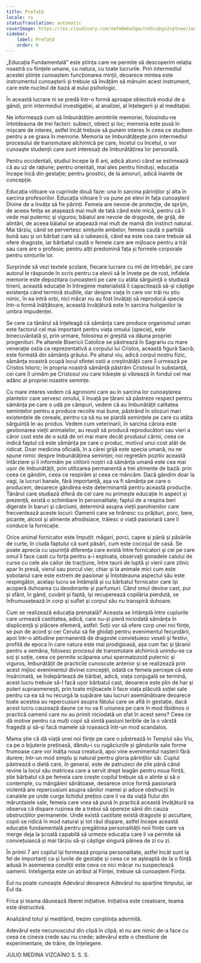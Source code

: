 ```yaml
---
title: Prefață
locale: ro
statusTranslation: automatic
coverImage: https://res.cloudinary.com/xmfm6mhw3gwctndtcubgx2rptnae/image/upload/v1740337243/small_cover_educacion_fundamental_a051170f1c.webp
sidebar:
    label: Prefață
    order: 0
---
```

„Educația Fundamentală” este știința care ne permite să descoperim relația noastră cu ființele umane, cu natura, cu toate lucrurile. Prin intermediul acestei științe cunoaștem funcționarea minții, deoarece mintea este instrumentul cunoașterii și trebuie să învățăm să mânuim acest instrument, care este nucleul de bază al eului psihologic.

În această lucrare ni se predă într-o formă aproape obiectivă modul de a gândi, prin intermediul investigației, al analizei, al înțelegerii și al meditației.

Ne informează cum să îmbunătățim amintirile memoriei, folosindu-ne întotdeauna de trei factori: subiect, obiect și loc; memoria este pusă în mișcare de interes, astfel încât trebuie să punem interes în ceea ce studiem pentru a se grava în memorie. Memoria se îmbunătățește prin intermediul procesului de transmutare alchimică pe care, încetul cu încetul, o vor cunoaște studenții care sunt interesați de îmbunătățirea lor personală.

Pentru occidentali, studiul începe la 6 ani, adică atunci când se estimează că au uz de rațiune; pentru orientali, mai ales pentru hinduși, educația începe încă din gestație; pentru gnostici, de la amoruri, adică înainte de concepție.

Educația viitoare va cuprinde două faze: una în sarcina părinților și alta în sarcina profesorilor. Educația viitoare îi va pune pe elevi în fața cunoașterii Divine de a învăța să fie părinți. Femeia are nevoie de protecție, de sprijin, de aceea fetița se atașează mai mult de tată când este mică, pentru că îl vede mai puternic și viguros; băiatul are nevoie de dragoste, de grijă, de alintări, de aceea băiatul se atașează mai mult de mamă din instinct natural. Mai târziu, când se pervertesc simțurile ambelor, femeia caută o partidă bună sau și un bărbat care să o iubească, când ea este cea care trebuie să ofere dragoste, iar bărbatul caută o femeie care are mijloace pentru a trăi sau care are o profesie; pentru alții predomină fața și formele corporale pentru simțurile lor.

Surprinde să vezi textele școlare, fiecare lucrare cu mii de întrebări, pe care autorul le răspunde în scris pentru ca elevii să le învețe pe de rost, infidela memorie este depozitara cunoașterii pe care cu atâta sârguință o studiază tinerii, această educație în întregime materialistă îi capacitează să-și câștige existența când termină studiile, dar despre viața în care vor trăi nu știu nimic, în ea intră orbi, nici măcar nu au fost învățați să reproducă specia într-o formă înălțătoare, această învățătură este în sarcina huliganilor la umbra impudenței.

Se cere ca tânărul să înțeleagă că sămânța care produce organismul uman este factorul cel mai important pentru viața omului (specie), este binecuvântată și, prin urmare, folosirea ei greșită va dăuna propriei progenituri. Pe altarele Bisericii Catolice se păstrează în Sagrariu cu mare venerație ostia ca reprezentativă a corpului lui Cristos, această figură Sacră; este formată din sămânța grâului. Pe altarul viu, adică corpul nostru fizic, sămânța noastră ocupă locul sfintei ostii a creștinătății care îl urmează pe Cristos Istoric; în propria noastră sămânță păstrăm Cristosul în substanță, cei care îl urmăm pe Cristosul viu care trăiește și vibrează în fondul cel mai adânc al propriei noastre semințe.

Cu mare interes vedem că agronomi care au în sarcina lor cunoașterea plantelor care servesc omului, îi învață pe țărani să păstreze respect pentru sămânța pe care o udă pe câmpuri, vedem că au îmbunătățit calitatea semințelor pentru a produce recolte mai bune, păstrând în silozuri mari existențele de cereale, pentru ca să nu se piardă semințele pe care cu atâta sârguință le-au produs. Vedem cum veterinarii, în sarcina cărora este gestionarea vieții animalelor, au reușit să producă reproducători sau vieri a căror cost este de o sută de ori mai mare decât produsul cărnii, ceea ce indică faptul că este sămânța pe care o produc, motivul unui cost atât de ridicat. Doar medicina oficială, în a cărei grijă este specia umană, nu ne spune nimic despre îmbunătățirea seminței; noi regretăm pozitiv această întârziere și îi informăm pe cititorii noștri că sămânța umană este cea mai ușor de îmbunătățit, prin utilizarea permanentă a trei alimente de bază: prin ceea ce gândim, ceea ce respirăm și ceea ce mâncăm. Dacă gândim doar la vagi, la lucruri banale, fără importanță, așa va fi sămânța pe care o producem, deoarece gândirea este determinantă pentru această producție. Tânărul care studiază diferă de cel care nu primește educație în aspect și prezență, există o schimbare în personalitate; faptul de a respira beri digerate în baruri și cârciumi, determină asupra vieții parohienilor care frecventează aceste locuri: Oamenii care se hrănesc cu prăjituri, porc, bere, picante, alcool și alimente afrodisiace, trăiesc o viață pasionară care îi conduce la fornicație.

Orice animal fornicator este împuțit: măgari, porci, capre și până și păsările de curte, în ciuda faptului că sunt păsări, cum este cocoșul de casă. Se poate aprecia cu ușurință diferența care există între fornicatori și cei pe care omul îi face casti cu forța pentru a-i exploata, observați gonadele calului de curse cu cele ale cailor de tracțiune, între taurii de luptă și vierii care zilnic apar în presă, vierul sau porcul vier, chiar și la animale mici cum este șobolanul care este extrem de pasionar și întotdeauna aspectul său este respingător, același lucru se întâmplă și cu bărbatul fornicator care își acoperă duhoarea cu deodorante și parfumuri. Când omul devine cast, pur și sfânt, în gând, cuvânt și faptă, își recuperează copilăria pierdută, se înfrumusețează în corp și suflet și corpul său nu transpiră duhoare.

Cum se realizează educația prenatală? Aceasta se întâmplă între cuplurile care urmează castitatea, adică, care nu-și pierd niciodată sămânța în displicență și plăcere efemeră, astfel: Soții vor să ofere corp unei noi ființe, se pun de acord și cer Cerului să fie ghidați pentru evenimentul fecundării, apoi într-o atitudine permanentă de dragoste conviețuiesc veseli și festivi, profită de epoca în care natura este mai prodigioasă, așa cum fac și țăranii pentru a semăna, folosesc procesul de transmutare alchimică unindu-se ca soț și soție, ceea ce permite scăparea unui spermatozoid puternic și viguros, îmbunătățit de practicile cunoscute anterior și se realizează prin acest mijloc evenimentul divinei concepții, odată ce femeia percepe că este însărcinată, se îndepărtează de bărbat, adică, viața conjugală se termină, acest lucru trebuie să-l facă ușor bărbatul cast, deoarece este plin de har și puteri supraomenești, prin toate mijloacele îi face viața plăcută soției sale pentru ca ea să nu recurgă la supărare sau lucruri asemănătoare deoarece toate acestea au repercusiuni asupra fătului care se află în gestație, dacă acest lucru cauzează daune ce nu va fi uniunea pe care în mod libidinos o practică oamenii care nu au primit niciodată un sfat în acest sens? Ceea ce dă motive pentru ca mulți copii să simtă pasiuni teribile de la o vârstă fragedă și să-și facă mamele să roșească într-un mod scandalos.

Mama știe că dă viață unei noi ființe pe care o păstrează în Templul său Viu, ca pe o bijuterie prețioasă, dându-i cu rugăciunile și gândurile sale forme frumoase care vor înălța noua creatură, apoi vine evenimentul nașterii fără durere; într-un mod simplu și natural pentru gloria părinților săi. Cuplul păstrează o dietă care, în general, este de patruzeci de zile până când revine la locul său matricea care a servit drept leagăn pentru noua ființă, știe bărbatul că pe femeia care crește copilul trebuie să o alinte și să o contemple, cu mângâieri sănătoase, deoarece orice formă pasionară violentă are repercusiuni asupra sânilor mamei și aduce obstrucții în canalele pe unde curge lichidul prețios care îi va da viață fiului din măruntaiele sale, femeia care vrea să pună în practică această învățătură va observa că dispare rușinea de a trebui să opereze sânii din cauza obstrucțiilor permanente. Unde există castitate există dragoste și ascultare, copiii se ridică în mod natural și tot răul dispare, astfel începe această educație fundamentală pentru pregătirea personalității noii ființe care va merge deja la școală capabilă să urmeze educația care îi va permite să conviețuiască și mai târziu să-și câștige singură pâinea de zi cu zi.

În primii 7 ani copilul își formează propria personalitate, astfel încât sunt la fel de importanți ca și lunile de gestație și ceea ce se așteaptă de la o ființă adusă în asemenea condiții este ceva ce nici măcar nu suspectează oamenii. Inteligența este un atribut al Ființei, trebuie să cunoaștem Ființa.

Eul nu poate cunoaște Adevărul deoarece Adevărul nu aparține timpului, iar Eul da.

Frica și teama dăunează liberei inițiative. Inițiativa este creatoare, teama este distructivă.

Analizând totul și meditând, trezim conștiința adormită.

Adevărul este necunoscutul din clipă în clipă, el nu are nimic de-a face cu ceea ce cineva crede sau nu crede; adevărul este o chestiune de experimentare, de trăire, de înțelegere.

JULIO MEDINA VIZCAÍNO
S. S. S.


